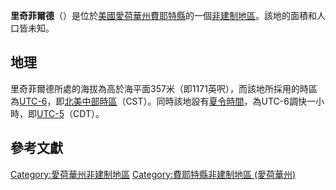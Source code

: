 {{noteTA
|G1=USState
|G2=地名
|G3=Unit
}}
{{Infobox settlement
|official_name            = 里奇菲爾德
|native_name = Richfield
|settlement_type          = [[非建制地區|非建制地區]]
|image_skyline            = 
|imagesize                = 
|image_map                = 
|mapsize                  = 
|pushpin_map              = USA Iowa
|pushpin_label            = 里奇菲爾德
|pushpin_label_position   = top
|pushpin_map_caption      = 里奇菲爾德在愛荷華州的位置
|subdivision_type         = [[世界政區索引|國家]]
|subdivision_type1        = [[美国州份|州份]]
|subdivision_type2        = [[愛荷華州行政区划|縣]]
|subdivision_name         = [[美国|美国]]
|subdivision_name1        = [[愛荷華州|愛荷華州]]
|subdivision_name2        = [[費耶特縣_(愛荷華州)|費耶特縣]]
|elevation_ft             = 1171
|elevation_m              = 357
|area_total_km2           = 
|area_total_sq_mi         = 
|area_land_km2            = 
|area_land_sq_mi          = 
|area_water_km2           = 
|area_water_sq_mi         = 
|population_as_of         = 2010
|population_footnotes     = 
|population_total         = 
|population_metro         = 
|population_density_km2   = auto
|population_density_sq_mi = auto
|timezone                 = [[北美中部时区|北美中部时区]]
|utc_offset               = -6
|coordinates              = {{coord|42|57|01|N|92|03|29|W|display=inline,title}}
| coor_pinpoint           = 
| coordinates_footnotes   = 
|timezone_DST             = CDT
|utc_offset_DST           = -5
|postal_code_type         = [[美國郵區編號|郵區編號]]
|postal_code              = 
|area_code                = {{link-en|电话区号641|Area code 641|641}}
|blank_name = [[地名信息系统|GNIS ID]]
|blank_info = 464716<ref name="GNIS">{{cite gnis|464716|Richfield}}</ref>
}}
'''里奇菲爾德'''（{{lang-en|Richfield}}）是位於[[美國|美國]][[愛荷華州|愛荷華州]][[費耶特縣_(愛荷華州)|費耶特縣]]的一個[[非建制地區|非建制地區]]。該地的面積和人口皆未知。

== 地理 ==
里奇菲爾德所處的海拔為高於海平面357米（即1171英呎），而該地所採用的時區為[[UTC-6|UTC-6]]，即[[北美中部時區|北美中部時區]]（CST）。同時該地設有[[夏令時間|夏令時間]]，為UTC-6調快一小時，即[[UTC-5|UTC-5]]（CDT）。

== 參考文獻 ==
{{reflist}}

{{費耶特縣 (愛荷華州)}}

{{DEFAULTSORT:Richfield}}
[[Category:愛荷華州非建制地區|Category:愛荷華州非建制地區]]
[[Category:費耶特縣非建制地區_(愛荷華州)|Category:費耶特縣非建制地區 (愛荷華州)]]

{{Iowa-geo-stub}}